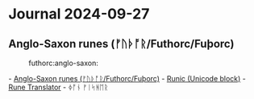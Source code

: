 = Journal 2024-09-27 =

== Anglo-Saxon runes (ᚠᚢᚦᚩᚱ/Futhorc/Fuþorc) ==
:futhorc:anglo-saxon:

- [[https://www.omniglot.com/writing/futhorc.htm|Anglo-Saxon runes (ᚠᚢᚦᚩᚱ/Futhorc/Fuþorc)]]
- [[https://en.wikipedia.org/wiki/Runic_(Unicode_block)|Runic (Unicode block)]]
- [[https://valhyr.com/pages/rune-translator|Rune Translator]]
- ᛄᚩᚾ ᚠᛁᛋᚻᛖᚱ
